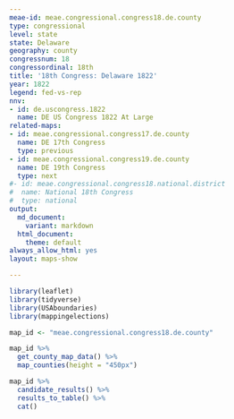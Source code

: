 ```yaml
---
meae-id: meae.congressional.congress18.de.county
type: congressional
level: state
state: Delaware
geography: county
congressnum: 18
congressordinal: 18th
title: '18th Congress: Delaware 1822'
year: 1822
legend: fed-vs-rep
nnv:
- id: de.uscongress.1822
  name: DE US Congress 1822 At Large
related-maps:
- id: meae.congressional.congress17.de.county
  name: DE 17th Congress
  type: previous
- id: meae.congressional.congress19.de.county
  name: DE 19th Congress
  type: next
#- id: meae.congressional.congress18.national.district
#  name: National 18th Congress
#  type: national
output:
  md_document:
    variant: markdown
  html_document:
    theme: default
always_allow_html: yes
layout: maps-show

---
```


```r
library(leaflet)
library(tidyverse)
library(USAboundaries)
library(mappingelections)

map_id <- "meae.congressional.congress18.de.county"
```

<div class="map">

```r
map_id %>%
  get_county_map_data() %>%
  map_counties(height = "450px")
```

</div>

<div class="results-table">

```r
map_id %>%
  candidate_results() %>%
  results_to_table() %>%
  cat()
```

</div>
